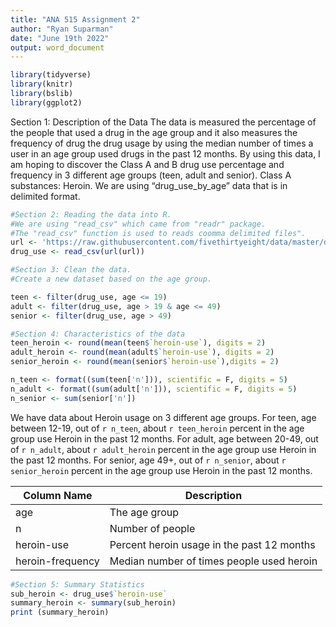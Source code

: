```yaml
---
title: "ANA 515 Assignment 2"
author: "Ryan Suparman"
date: "June 19th 2022"
output: word_document
---
```


```r
library(tidyverse)
library(knitr)
library(bslib)
library(ggplot2)
```

Section 1: Description of the Data The data is measured the percentage of the people that used a drug in the age group and it also measures the frequency of drug the drug usage by using the median number of times a user in an age group used drugs in the past 12 months. By using this data, I am hoping to discover the Class A and B drug use percentage and frequency in 3 different age groups (teen, adult and senior). Class A substances: Heroin. We are using "drug_use_by_age" data that is in delimited format.

```r
#Section 2: Reading the data into R.
#We are using "read_csv" which came from "readr" package.
#The "read_csv" function is used to reads coomma delimited files".
url <- 'https://raw.githubusercontent.com/fivethirtyeight/data/master/drug-use-by-age/drug-use-by-age.csv'
drug_use <- read_csv(url(url))
```

```r
#Section 3: Clean the data.
#Create a new dataset based on the age group.

teen <- filter(drug_use, age <= 19)
adult <- filter(drug_use, age > 19 & age <= 49)
senior <- filter(drug_use, age > 49)
```

```r
#Section 4: Characteristics of the data
teen_heroin <- round(mean(teen$`heroin-use`), digits = 2)
adult_heroin <- round(mean(adult$`heroin-use`), digits = 2)
senior_heroin <- round(mean(senior$`heroin-use`),digits = 2)

n_teen <- format((sum(teen['n'])), scientific = F, digits = 5)
n_adult <- format((sum(adult['n'])), scientific = F, digits = 5)
n_senior <- sum(senior['n'])
```

We have data about Heroin usage on 3 different age groups. For teen, age between 12-19, out of `r n_teen`, about `r teen_heroin` percent in the age group use Heroin in the past 12 months. For adult, age between 20-49, out of `r n_adult`, about `r adult_heroin` percent in the age group use Heroin in the past 12 months. For senior, age 49+, out of `r n_senior`, about `r senior_heroin` percent in the age group use Heroin in the past 12 months.

| Column Name      | Description                                |
|------------------|--------------------------------------------|
| age              | The age group                              |
| n                | Number of people                           |
| heroin-use       | Percent heroin usage in the past 12 months |
| heroin-frequency | Median number of times people used heroin  |

```r
#Section 5: Summary Statistics
sub_heroin <- drug_use$`heroin-use`
summary_heroin <- summary(sub_heroin)
print (summary_heroin)
```
